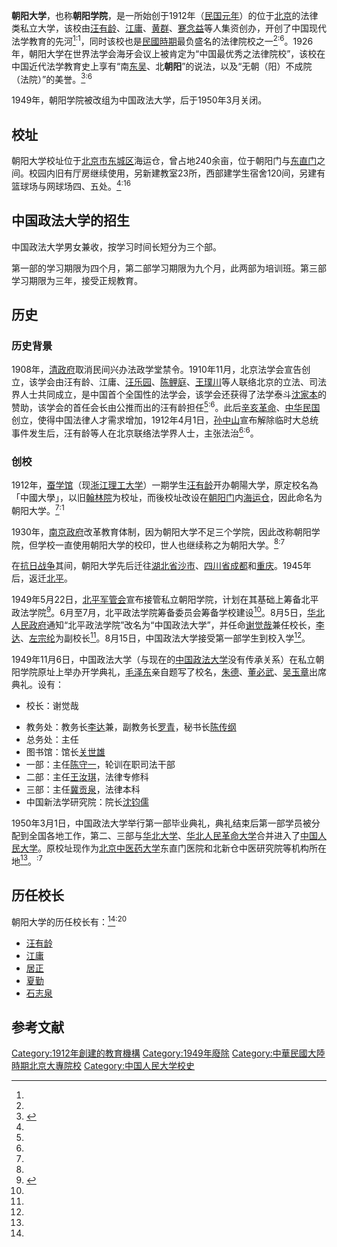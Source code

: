 {{otheruses|subject=历史上曾存在过，位于[[中国|中国]][[北京市|北京市]]的朝阳大学|other=现今位于[[台湾|台湾]][[台中市|台中市]]的朝陽科技大學|朝陽科技大學}}

{{高校
|名称    = 朝阳大学
|外文名  = Chaoyang University
|图像    =
|图像说明=
|校训    = 浚哲文明
|建校    = 1912
|闭校    = 1949
|复办    =
|校庆日  = 
|类型    = 私立大学
|校长    =
|院长    =
|书记    =
|教师    =
|职工    =
|学生    =
|地址    = {{ROC}}[[北平市_(中華民國)|北平市]][[东城区_(北京市)|东城区]]海运仓
|校园环境=
|面积    = 240亩
|代表色  =
|隶属    =
|邮编    =
|电话    =
|网站    =
|标志    =
|脚注    =
}}
{{高校
|名称    = 中国政法大学
|建校    = 1949年11月6日
|闭校    = 1950年3月
|校长    =
|地址    = {{PRC}}[[北京市|北京市]][[东城区_(北京市)|东城区]]海运仓
}}
'''朝阳大学'''，也称'''朝阳学院'''，是一所始创于1912年（[[民国元年|民国元年]]）的位于[[北京|北京]]的法律类私立大学，该校由[[汪有龄|汪有龄]]、[[江庸|江庸]]、[[黃群|黄群]]、[[蹇念益|蹇念益]]等人集资创办，开创了中国现代法学教育的先河<ref name="yaolan" /><sup>:1</sup>，同时该校也是[[中華民國大陸時期|民國時期]]最负盛名的法律院校之一<ref name="yaolan" /><sup>:6</sup>。1926年，朝阳大学在世界法学会海牙会议上被肯定为“中国最优秀之法律院校”，该校在中国近代法学教育史上享有“南[[东吴大学|东吴]]、北'''朝阳'''”的说法，以及“无朝（阳）不成院（法院）”的美誉。<ref name="yaolan">{{Cite book | author = 薛君度,熊先觉,徐葵 | title = 法学摇篮朝阳大学（增订版） | location = 北京| publisher = 东方出版社 | date =2001年  | pages =  |ISBN = 7506014092| accessdate = 2014年5月7日 | url =  | language= zh-hans| quote =  }}</ref><sup>:6</sup>

1949年，朝阳学院被改组为中国政法大学，后于1950年3月关闭。

==校址==
朝阳大学校址位于[[北京市|北京市]][[东城区_(北京市)|东城区]]海运仓，曾占地240余亩，位于朝阳门与[[东直门|东直门]]之间。校园内旧有厅房继续使用，另新建教室23所，西部建学生宿舍120间，另建有篮球场与网球场四、五处。<ref name="yaolan" /><sup>:16</sup>

== 中国政法大学的招生 ==
中国政法大学男女兼收，按学习时间长短分为三个部。

第一部的学习期限为四个月，第二部学习期限为九个月，此两部为培训班。第三部学习期限为三年，接受正规教育。

==历史==

=== 历史背景 ===
1908年，[[清朝政府|清政府]]取消民间兴办法政学堂禁令。1910年11月，北京法学会宣告创立，该学会由汪有龄、江庸、[[汪乐园|汪乐园]]、[[陈鲤庭|陈鲤庭]]、[[王璞川|王璞川]]等人联络北京的立法、司法界人士共同成立，是中国首个全国性的法学会，该学会还获得了法学泰斗[[沈家本|沈家本]]的赞助，该学会的首任会长由公推而出的汪有龄担任<ref name="yaolan" /><sup>:6</sup>。此后[[辛亥革命|辛亥革命]]、[[中華民國|中华民国]]创立，使得中国法律人才需求增加，1912年4月1日，[[孫中山|孙中山]]宣布解除临时大总统事件发生后，汪有龄等人在北京联络法学界人士，主张法治<ref name="yaolan" /><sup>:6</sup>。

=== 创校 ===
1912年，[[蚕学馆|蚕学馆]]（现[[浙江理工大学|浙江理工大学]]）一期学生[[汪有龄|汪有龄]]开办朝陽大学，原定校名為「中國大學」，以旧[[翰林院|翰林院]]为校址，而後校址改设在[[朝阳门_(北京)|朝阳门]]内[[海运仓|海运仓]]，因此命名为朝阳大学。<ref name=yaolan/><sup>:1</sup>

1930年，[[國民政府|南京政府]]改革教育体制，因为朝阳大学不足三个学院，因此改称朝阳学院，但学校一直使用朝阳大学的校印，世人也继续称之为朝阳大学。<ref name=yaolan/><sup>:7</sup>

在[[抗日战争|抗日战争]]其间，朝阳大学先后迁往[[湖北省|湖北省]][[沙市|沙市]]、[[四川省|四川省]][[成都|成都]]和[[重庆|重庆]]。1945年后，返迁[[北平|北平]]。

1949年5月22日，[[中国人民解放军北京市军事管制委员会|北平军管会]]宣布接管私立朝阳学院，计划在其基础上筹备北平政法学院<ref name=":0">{{Cite journal|title=中国共产党领导建立的第一所政法大学|author=邓杰|url=https://kns.cnki.net/kcms/detail/detail.aspx?FileName=BJDA202106015&DbName=CJFQ2021|journal=北京档案|year=2021-06-20|access-date=2021-09-01|archive-date=2021-09-01|archive-url=https://web.archive.org/web/20210901214002/https://kns.cnki.net/kcms/detail/detail.aspx?FileName=BJDA202106015&DbName=CJFQ2021|dead-url=no}}</ref>。6月至7月，北平政法学院筹备委员会筹备学校建设<ref name=":0" />。8月5日，[[华北人民政府|华北人民政府]]通知“北平政法学院”改名为“中国政法大学”，并任命[[谢觉哉|谢觉哉]]兼任校长，[[李达_(哲学家)|李达]]、[[左宗纶|左宗纶]]为副校长<ref name=":0" />。8月15日，中国政法大学接受第一部学生到校入学<ref name=":0" />。

1949年11月6日，中国政法大学（与现在的[[中国政法大学|中国政法大学]]没有传承关系）在私立朝阳学院原址上举办开学典礼，[[毛泽东|毛泽东]]亲自题写了校名，[[朱德|朱德]]、[[董必武|董必武]]、[[吴玉章|吴玉章]]出席典礼。设有：

* 校长：谢觉哉

* 教务处：教务长[[李达|李达]]兼，副教务长[[罗青|罗青]]，秘书长[[陈传纲|陈传纲]]
* 总务处：主任
* 图书馆：馆长[[关世雄|关世雄]]
* 一部：主任[[陈守一|陈守一]]，轮训在职司法干部
* 二部：主任[[王汝琪|王汝琪]]，法律专修科
* 三部：主任[[冀贡泉|冀贡泉]]，法律本科
* 中国新法学研究院：院长[[沈钧儒|沈钧儒]]

1950年3月1日，中国政法大学举行第一部毕业典礼，典礼结束后第一部学员被分配到全国各地工作，第二、三部与[[华北大学|华北大学]]、[[华北人民革命大学|华北人民革命大学]]合并进入了[[中国人民大学|中国人民大学]]。原校址现作为[[北京中医药大学|北京中医药大学]]东直门医院和北新仓中医研究院等机构所在地<ref name=yaolan/>。<sup>:7</sup>

== 历任校长 ==
朝阳大学的历任校长有：<ref name=yaolan/><sup>:20</sup>
* [[汪有龄|汪有龄]]
* [[江庸|江庸]]
* [[居正|居正]]
* [[夏勤|夏勤]]
* [[石志泉|石志泉]]

==参考文献==
{{reflist}}

{{中国人民大学}}
{{中華民國大陸時期大專院校}}
{{Authority control}}

{{DEFAULTSORT:Chaoyang朝陽}}
[[Category:1912年創建的教育機構|Category:1912年創建的教育機構]]
[[Category:1949年廢除|Category:1949年廢除]]
[[Category:中華民國大陸時期北京大專院校|Category:中華民國大陸時期北京大專院校]]
[[Category:中国人民大学校史|Category:中国人民大学校史]]